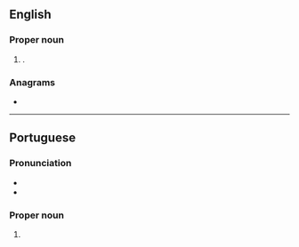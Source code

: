 {{also|recife}}
==English==

===Proper noun===
{{en-proper noun}}

# {{place|en|municipality/state capital|s/Pernambuco|c/Brazil}}.

===Anagrams===
* {{anagrams|en|a=ceefir|fierce}}

----

==Portuguese==

===Pronunciation===
{{pt-IPA}}
* {{homophones|pt|recife}}
* {{hyphenation|pt|Re|ci|fe}}

===Proper noun===
{{pt-proper noun|m}}

# {{place|pt|municipality/state capital|s/Pernambuco|c/Brazil|t1=Recife}}